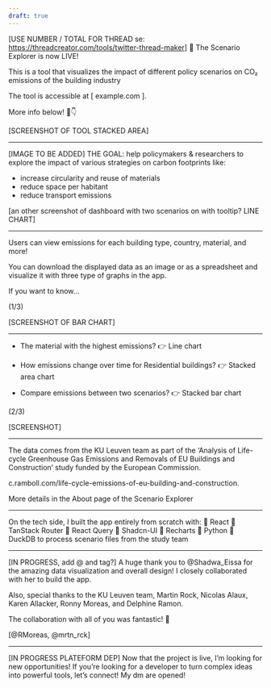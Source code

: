 ```yaml
---
draft: true
---
```


[USE NUMBER / TOTAL FOR THREAD se: https://threadcreator.com/tools/twitter-thread-maker]
🚀 The Scenario Explorer is now LIVE!

This is a tool that visualizes the impact of different policy scenarios on CO₂ emissions of the building industry

The tool is accessible at \[ example.com \].

More info below! 🧵👇

[SCREENSHOT OF TOOL STACKED AREA]

---

[IMAGE TO BE ADDED]
THE GOAL: help policymakers & researchers to explore the impact of various strategies on carbon footprints like:

- increase circularity and reuse of materials
- reduce space per habitant
- reduce transport emissions

[an other screenshot of dashboard with two scenarios on with tooltip? LINE CHART]

---

Users can view emissions for each building type, country, material, and more!

You can download the displayed data as an image or as a spreadsheet and visualize it with three type of graphs in the app.

If you want to know...

(1/3)

[SCREENSHOT OF BAR CHART]

---

- The material with the highest emissions?
  👉 Line chart

- How emissions change over time for Residential buildings?
  👉 Stacked area chart

- Compare emissions between two scenarios?
  👉 Stacked bar chart

(2/3)

[SCREENSHOT]

---

The data comes from the KU Leuven team as part of the ‘Analysis of Life-cycle Greenhouse Gas Emissions and Removals of EU Buildings and Construction’ study funded by the European Commission.

c.ramboll.com/life-cycle-emissions-of-eu-building-and-construction.

More details in the About page of the Scenario Explorer

---

On the tech side, I built the app entirely from scratch with:
🔹 React
🔹 TanStack Router
🔹 React Query
🔹 Shadcn-UI
🔹 Recharts
🔹 Python
🔹 DuckDB to process scenario files from the study team

---

[IN PROGRESS, add @ and tag?]
A huge thank you to @Shadwa_Eissa for the amazing data visualization and overall design! I closely collaborated with her to build the app.

Also, special thanks to the KU Leuven team, Martin Rock, Nicolas Alaux, Karen Allacker, Ronny Moreas, and Delphine Ramon.

The collaboration with all of you was fantastic! 🙏

[@RMoreas, @mrtn_rck]

---

[IN PROGRESS PLATEFORM DEP]
Now that the project is live, I’m looking for new opportunities!
If you’re looking for a developer to turn complex ideas into powerful tools, let’s connect! My dm are opened!
